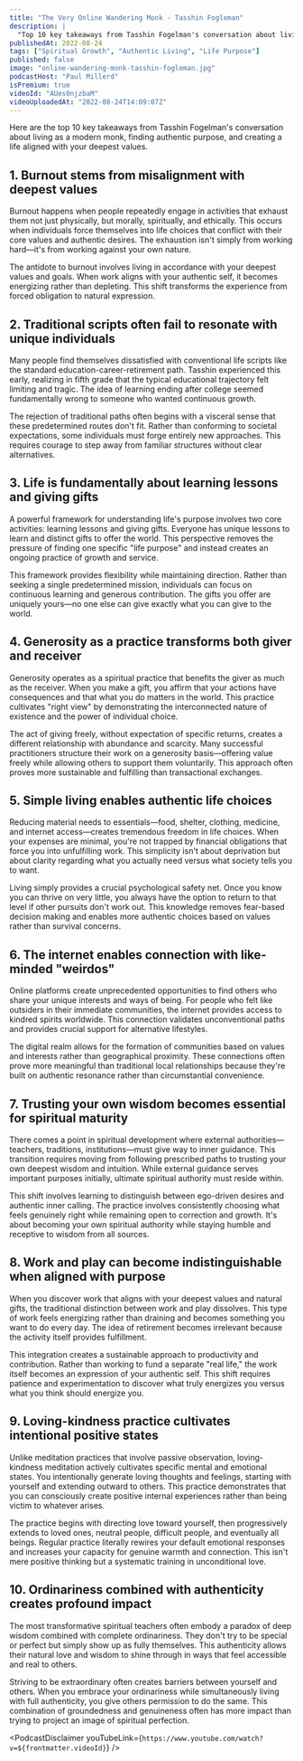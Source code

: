 ```yaml
---
title: "The Very Online Wandering Monk - Tasshin Fogleman"
description: |
  "Top 10 key takeaways from Tasshin Fogelman's conversation about living as a modern monk, finding authentic purpose, and creating a life aligned with your deepest values."
publishedAt: 2022-08-24
tags: ["Spiritual Growth", "Authentic Living", "Life Purpose"]
published: false
image: "online-wandering-monk-tasshin-fogleman.jpg"
podcastHost: "Paul Millerd"
isPremium: true
videoId: "AUes0njzbaM"
videoUploadedAt: "2022-08-24T14:09:07Z" 
---
```



<PodcastSummaryPageLayout frontmatter={frontmatter}>
Here are the top 10 key takeaways from Tasshin Fogelman's conversation about living as a modern monk, finding authentic purpose, and creating a life aligned with your deepest values.

## 1. Burnout stems from misalignment with deepest values
Burnout happens when people repeatedly engage in activities that exhaust them not just physically, but morally, spiritually, and ethically. This occurs when individuals force themselves into life choices that conflict with their core values and authentic desires. The exhaustion isn't simply from working hard—it's from working against your own nature.

The antidote to burnout involves living in accordance with your deepest values and goals. When work aligns with your authentic self, it becomes energizing rather than depleting. This shift transforms the experience from forced obligation to natural expression.

## 2. Traditional scripts often fail to resonate with unique individuals
Many people find themselves dissatisfied with conventional life scripts like the standard education-career-retirement path. Tasshin experienced this early, realizing in fifth grade that the typical educational trajectory felt limiting and tragic. The idea of learning ending after college seemed fundamentally wrong to someone who wanted continuous growth.

The rejection of traditional paths often begins with a visceral sense that these predetermined routes don't fit. Rather than conforming to societal expectations, some individuals must forge entirely new approaches. This requires courage to step away from familiar structures without clear alternatives.

## 3. Life is fundamentally about learning lessons and giving gifts
A powerful framework for understanding life's purpose involves two core activities: learning lessons and giving gifts. Everyone has unique lessons to learn and distinct gifts to offer the world. This perspective removes the pressure of finding one specific "life purpose" and instead creates an ongoing practice of growth and service.

This framework provides flexibility while maintaining direction. Rather than seeking a single predetermined mission, individuals can focus on continuous learning and generous contribution. The gifts you offer are uniquely yours—no one else can give exactly what you can give to the world.

## 4. Generosity as a practice transforms both giver and receiver
Generosity operates as a spiritual practice that benefits the giver as much as the receiver. When you make a gift, you affirm that your actions have consequences and that what you do matters in the world. This practice cultivates "right view" by demonstrating the interconnected nature of existence and the power of individual choice.

The act of giving freely, without expectation of specific returns, creates a different relationship with abundance and scarcity. Many successful practitioners structure their work on a generosity basis—offering value freely while allowing others to support them voluntarily. This approach often proves more sustainable and fulfilling than transactional exchanges.

## 5. Simple living enables authentic life choices
Reducing material needs to essentials—food, shelter, clothing, medicine, and internet access—creates tremendous freedom in life choices. When your expenses are minimal, you're not trapped by financial obligations that force you into unfulfilling work. This simplicity isn't about deprivation but about clarity regarding what you actually need versus what society tells you to want.

Living simply provides a crucial psychological safety net. Once you know you can thrive on very little, you always have the option to return to that level if other pursuits don't work out. This knowledge removes fear-based decision making and enables more authentic choices based on values rather than survival concerns.

## 6. The internet enables connection with like-minded "weirdos"
Online platforms create unprecedented opportunities to find others who share your unique interests and ways of being. For people who felt like outsiders in their immediate communities, the internet provides access to kindred spirits worldwide. This connection validates unconventional paths and provides crucial support for alternative lifestyles.

The digital realm allows for the formation of communities based on values and interests rather than geographical proximity. These connections often prove more meaningful than traditional local relationships because they're built on authentic resonance rather than circumstantial convenience.

## 7. Trusting your own wisdom becomes essential for spiritual maturity
There comes a point in spiritual development where external authorities—teachers, traditions, institutions—must give way to inner guidance. This transition requires moving from following prescribed paths to trusting your own deepest wisdom and intuition. While external guidance serves important purposes initially, ultimate spiritual authority must reside within.

This shift involves learning to distinguish between ego-driven desires and authentic inner calling. The practice involves consistently choosing what feels genuinely right while remaining open to correction and growth. It's about becoming your own spiritual authority while staying humble and receptive to wisdom from all sources.

## 8. Work and play can become indistinguishable when aligned with purpose
When you discover work that aligns with your deepest values and natural gifts, the traditional distinction between work and play dissolves. This type of work feels energizing rather than draining and becomes something you want to do every day. The idea of retirement becomes irrelevant because the activity itself provides fulfillment.

This integration creates a sustainable approach to productivity and contribution. Rather than working to fund a separate "real life," the work itself becomes an expression of your authentic self. This shift requires patience and experimentation to discover what truly energizes you versus what you think should energize you.

## 9. Loving-kindness practice cultivates intentional positive states
Unlike meditation practices that involve passive observation, loving-kindness meditation actively cultivates specific mental and emotional states. You intentionally generate loving thoughts and feelings, starting with yourself and extending outward to others. This practice demonstrates that you can consciously create positive internal experiences rather than being victim to whatever arises.

The practice begins with directing love toward yourself, then progressively extends to loved ones, neutral people, difficult people, and eventually all beings. Regular practice literally rewires your default emotional responses and increases your capacity for genuine warmth and connection. This isn't mere positive thinking but a systematic training in unconditional love.

## 10. Ordinariness combined with authenticity creates profound impact
The most transformative spiritual teachers often embody a paradox of deep wisdom combined with complete ordinariness. They don't try to be special or perfect but simply show up as fully themselves. This authenticity allows their natural love and wisdom to shine through in ways that feel accessible and real to others.

Striving to be extraordinary often creates barriers between yourself and others. When you embrace your ordinariness while simultaneously living with full authenticity, you give others permission to do the same. This combination of groundedness and genuineness often has more impact than trying to project an image of spiritual perfection.


<PodcastDisclaimer youTubeLink={`https://www.youtube.com/watch?v=${frontmatter.videoId}`} />

</PodcastSummaryPageLayout>
